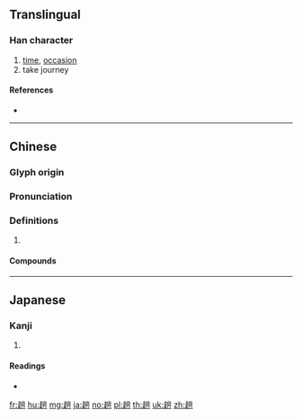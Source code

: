 {{character info/new}}
==Translingual==

===Han character===
{{Han char|rn=156|rad=走|as=08|sn=15|four=49802|canj=GOFBR}}

# [[time]], [[occasion]]
# take journey

====References====
* {{Han ref|kx=1218.170|dkj=37189|dj=1688.160|hdz=53492.070|uh=8D9F|ud=36255|bh=BDEB|bd=48619}}

----

==Chinese==
{{zh-forms}}

===Glyph origin===
{{Han etym}}

===Pronunciation===
{{zh-pron
|m=tàng
|ma=y
|c=tong3
|h=pfs=
|md=
|mn=
|w=
|mc=y
|oc=y
|cat=
}}

===Definitions===
{{zh-hanzi}}

# {{rfdef|lang=zh}}

====Compounds====
{{zh-der|一趟|光趟|趕不上趟|趕趟兒|趟馬}}

----

==Japanese==

===Kanji===
{{ja-kanji|grade=|rs=走08}}

# {{defn|lang=ja|sort=走08}}

====Readings====
* {{ja-readings|on=[[とう]] (tō), [[ちょう]] (chō), [[じょう]] (jō)|kun=[[おどる]] (odoru)|nanori=}}

[[fr:趟]]
[[hu:趟]]
[[mg:趟]]
[[ja:趟]]
[[no:趟]]
[[pl:趟]]
[[th:趟]]
[[uk:趟]]
[[zh:趟]]